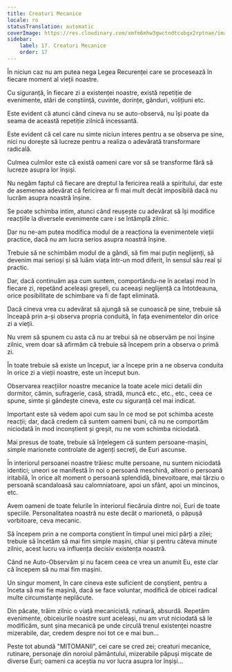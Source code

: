 ```yaml
---
title: Creaturi Mecanice
locale: ro
statusTranslation: automatic
coverImage: https://res.cloudinary.com/xmfm6mhw3gwctndtcubgx2rptnae/image/upload/v1740468922/small_cover_tratado_de_psicologia_revolucionaria_a4c0dca4e0.webp
sidebar:
    label: 17. Creaturi Mecanice
    order: 17
---
```

În niciun caz nu am putea nega Legea Recurenței care se procesează în fiecare moment al vieții noastre.

Cu siguranță, în fiecare zi a existenței noastre, există repetiție de evenimente, stări de conștiință, cuvinte, dorințe, gânduri, volițiuni etc.

Este evident că atunci când cineva nu se auto-observă, nu își poate da seama de această repetiție zilnică incessantă.

Este evident că cel care nu simte niciun interes pentru a se observa pe sine, nici nu dorește să lucreze pentru a realiza o adevărată transformare radicală.

Culmea culmilor este că există oameni care vor să se transforme fără să lucreze asupra lor înșiși.

Nu negăm faptul că fiecare are dreptul la fericirea reală a spiritului, dar este de asemenea adevărat că fericirea ar fi mai mult decât imposibilă dacă nu lucrăm asupra noastră înșine.

Se poate schimba intim, atunci când reușește cu adevărat să își modifice reacțiile la diversele evenimente care i se întâmplă zilnic.

Dar nu ne-am putea modifica modul de a reacționa la evenimentele vieții practice, dacă nu am lucra serios asupra noastră înșine.

Trebuie să ne schimbăm modul de a gândi, să fim mai puțin neglijenți, să devenim mai serioși și să luăm viața într-un mod diferit, în sensul său real și practic.

Dar, dacă continuăm așa cum suntem, comportându-ne în același mod în fiecare zi, repetând aceleași greșeli, cu aceeași neglijență ca întotdeauna, orice posibilitate de schimbare va fi de fapt eliminată.

Dacă cineva vrea cu adevărat să ajungă să se cunoască pe sine, trebuie să înceapă prin a-și observa propria conduită, în fața evenimentelor din orice zi a vieții.

Nu vrem să spunem cu asta că nu ar trebui să ne observăm pe noi înșine zilnic, vrem doar să afirmăm că trebuie să începem prin a observa o primă zi.

În toate trebuie să existe un început, iar a începe prin a ne observa conduita în orice zi a vieții noastre, este un început bun.

Observarea reacțiilor noastre mecanice la toate acele mici detalii din dormitor, cămin, sufragerie, casă, stradă, muncă etc., etc., etc., ceea ce spune, simte și gândește cineva, este cu siguranță cel mai indicat.

Important este să vedem apoi cum sau în ce mod se pot schimba aceste reacții; dar, dacă credem că suntem oameni buni, că nu ne comportăm niciodată în mod inconștient și greșit, nu ne vom schimba niciodată.

Mai presus de toate, trebuie să înțelegem că suntem persoane-mașini, simple marionete controlate de agenți secreți, de Euri ascunse.

În interiorul persoanei noastre trăiesc multe persoane, nu suntem niciodată identici; uneori se manifestă în noi o persoană meschină, alteori o persoană iritabilă, în orice alt moment o persoană splendidă, binevoitoare, mai târziu o persoană scandaloasă sau calomniatoare, apoi un sfânt, apoi un mincinos, etc.

Avem oameni de toate felurile în interiorul fiecăruia dintre noi, Euri de toate speciile. Personalitatea noastră nu este decât o marionetă, o păpușă vorbitoare, ceva mecanic.

Să începem prin a ne comporta conștient în timpul unei mici părți a zilei; trebuie să încetăm să mai fim simple mașini, chiar și pentru câteva minute zilnic, acest lucru va influența decisiv existența noastră.

Când ne Auto-Observăm și nu facem ceea ce vrea un anumit Eu, este clar că începem să nu mai fim mașini.

Un singur moment, în care cineva este suficient de conștient, pentru a înceta să mai fie mașină, dacă se face voluntar, modifică de obicei radical multe circumstanțe neplăcute.

Din păcate, trăim zilnic o viață mecanicistă, rutinară, absurdă. Repetăm evenimente, obiceiurile noastre sunt aceleași, nu am vrut niciodată să le modificăm, sunt șina mecanică pe unde circulă trenul existenței noastre mizerabile, dar, credem despre noi tot ce e mai bun...

Peste tot abundă "MITOMANII", cei care se cred zei; creaturi mecanice, rutinare, personaje din noroiul pământului, mizerabile păpuși mișcate de diverse Euri; oameni ca aceștia nu vor lucra asupra lor înșiși...

